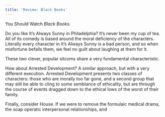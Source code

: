 ```yaml
---
title: 'Review: Black Books'
---
```


You Should Watch *Black Books*.

Do you like It's Always Sunny in Philadelphia?  It's never been my cup of tea.  All of its comedy is based around the moral deficiency of the characters.  Literally every character in It's Always Sunny is a bad person, and so when misfortune befalls them, we feel no guilt about laughing at them for it.

These two clever, popular sitcoms share a very fundamental characteristic.

How about Arrested Development?  A similar approach, but with a very different execution.  Arrested Development presents two classes of characters: those who are morally too far gone, and a second group that may still be able to cling to some semblance of ethicality, but are through the course of events dragged down to the ethical lows of the worst of their family.

Finally, consider House.  If we were to remove the formulaic medical drama, the soap operatic interpersonal relationships, and 

